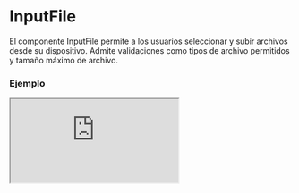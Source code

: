 
# InputFile

El componente InputFile permite a los usuarios seleccionar y subir archivos desde su dispositivo. Admite validaciones como tipos de archivo permitidos y tamaño máximo de archivo.

### Ejemplo

<Iframe minHeightIframe="30dvh" src="https://fenextjs-component-storybook.vercel.app/iframe.html?args=&id=input-inputfile--index&viewMode=story" />

### Importacion

Para importar el componente InputFile, se puede hacer desde fenextjs

```tsx copy
import { InputFile } from "fenextjs";
```

### Parametros

| Parametro | Tipo | Requerido | Default | Descripcion |
| --------- | ---- | --------- | ------- | ----------- |
| accept | string[] | no | [] | Tipos de archivo permitidos para la entrada. Ejemplo: ['jpg', 'png'] |
| defaultValue | FileProps | no | \{ fileData: '', text: '' \} | Valor predeterminado del archivo. Usado para establecer un archivo inicial. |
| onChange | (v: FileProps) =\> void | no | undefined | Función que se ejecuta cuando se selecciona un archivo. |
| onChangeProgress | (v: number) =\> void | no | undefined | Función que se ejecuta al actualizar el progreso de la carga. |
| onChangeError | (v: ErrorProps \| undefined) =\> void | no | undefined | Función que se ejecuta cuando hay un error durante la carga. |
| onUploadFile | (data: InputFileUploadDataProps) =\> Promise\<FileProps\> | no | undefined | Función que se ejecuta para manejar la carga del archivo. |
| clearAfterUpload | boolean | no | false | Indica si se debe limpiar el input después de una carga exitosa. |
| MAX_SIZE_FILE | number | no | 5000000 | Tamaño máximo del archivo en bytes que se puede subir. |
| parseProgress | (progres: number) =\> any | no | (e) =\> e | Función para analizar el progreso de la carga. |
| disabled | boolean | no | false | Indica si el input de archivo está deshabilitado. |
| textMaxSizeFile | string | no | 'File max size' | Texto que se muestra al superar el tamaño máximo permitido. |
| className | string | no | '' | Clase CSS para el componente principal. |
| classNameLabel | string | no | '' | Clase CSS para la etiqueta del componente. |
| classNameContent | string | no | '' | Clase CSS para el contenido del componente. |
| classNameInput | string | no | '' | Clase CSS para el input de archivo. |
| classNameError | string | no | '' | Clase CSS para el mensaje de error. |

### Storybook

Para ver el storybook del componente lo puede hacer con este [link](https://fenextjs-component-storybook.vercel.app/?path=/story/input-inputfile--index)

### Usos

- Selector de archivos con validación de tipo

```tsx copy
<InputFile accept={['jpg', 'png']} onChange={(file) => console.log(file)} />
```

- Selector de archivos con tamaño máximo

```tsx copy
<InputFile MAX_SIZE_FILE={2000000} textMaxSizeFile="El archivo supera el límite de tamaño." onChange={(file) => console.log(file)} />
```

- Selector de archivos deshabilitado

```tsx copy
<InputFile disabled={true} onChange={(file) => console.log(file)} />
```

